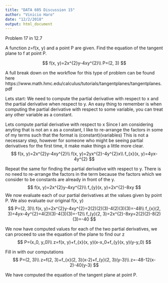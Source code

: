 ```yaml
---
title: "DATA 605 Discussion 15"
author: "Vinicio Haro"
date: "12/2/2018"
output: html_document
---
```


Problem 17 in 12.7

A function z=f(x, y) and a point P are given. Find the equation of the tangent plane to f at point P. 

$$
f(x, y)=2x^{2}y-4xy^{2}\\
P=(2, 3)
$$

A full break down on the workflow for this type of problem can be found here 
https://www.math.hmc.edu/calculus/tutorials/tangentplanes/tangentplanes.pdf

Lets start:
We need to compute the partial derivative with respect to x and the partial derivative when respect to y. An easy thing to remember is when computing the partial derivative with respect to some variable, you can treat any other variable as a constant. 

Lets compute partial derivative with respect to x
Since I am considering anyting that is not an x as a constant, I like to re-arrange the factors in some of my terms such that the format is (constant)(variables)
This is not a necessary step, however for someone who might be seeing partial derivatives for the first time, it make make things a little more clear. 
$$
f(x, y)=2x^{2}y-4xy^{2}\\
f(x, y)=2yx^{2}-4y^{2}x\\
f_{x}(x, y)=4yx-4y^{2}
$$

Repeat the same for finding the partial derivative with respect to y. There is no need to re-arrange the factors in the term because the factors which we consider to be constants are already in front of the y. 
$$
f(x, y)=2x^{2}y-4xy^{2}\\
f_{y}(x, y)=2x^{2}-8xy
$$
We now evaluate each of our partial derivatives at the values given by point P. We also evaluate our original f(x, y)
$$
P=(2, 3)\\
f(x, y)=2x^{2}y-4xy^{2}=2(2)(2)(3)-4(2)(3)(3)=-48\\
f_{x}(2, 3)=4yx-4y^{2}=4(2)(3)-4(3)(3)=-12\\
f_{y}(2, 3)=2x^{2}-8xy=2(2)(2)-8(2)(3)=-40
$$

We now have computed values for each of the two partial derivatives, we can proceed to use the equation of the plane to find our z
$$
P=(x_0, y_0)\\
z=f(x, y)+f_{x}(x, y)(x-x_0+f_{y}(x, y)(y-y_0)
$$

Fill in with our computations 
$$
P=(2, 3)\\
z=f(2, 3)+f_{x}(2, 3)(x-2)+f_{y}(2, 3)(y-3)\\
z=-48-12(x-2)-40(y-3)
$$

We have computed the equation of the tangent plane at point P. 
















